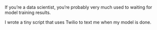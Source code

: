 If you're a data scientist, you're probably very much used to waiting for model training results.

I wrote a tiny script that uses Twilio to text me when my model is done.

